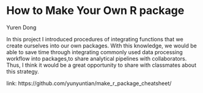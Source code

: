 # How to Make Your Own R package

Yuren Dong

In this project I introduced procedures of integrating functions that we create ourselves into our own packages. With this knowledge, we would be able to save time through integrating commonly used data processing workflow into packages,to share analytical pipelines with collaborators. Thus, I think it would be a great opportunity to share with classmates about this strategy. 

link: https://github.com/yunyuntian/make_r_package_cheatsheet/

